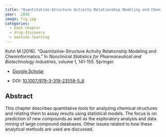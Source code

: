 ```yaml
---
title: "Quantitative-Structure Activity Relationship Modeling and Cheminformatics"
year:  2016 
image: fig.jpg
categories:
  - book chapter
  - drug discovery
  - machine learning
---
```


Kuhn M (2016). “Quantitative-Structure Activity Relationship Modeling and Cheminformatics.” In _Nonclinical Statistics for Pharmaceutical and Biotechnology Industries_, volume 1, 141-155. Springer.

- [Google Scholar](https://scholar.google.com/scholar?hl=en&as_sdt=0%2C7&q=Quantitative+Structure+Activity+Relationship+Modeling+and+Cheminformatics2016&btnG=) 

- DOI: [10.1007/978-3-319-23558-5_6](https://doi.org/10.1007/978-3-319-23558-5_6)


## Abstract

This chapter describes quantitative tools for analyzing chemical structures and relating them to assay results using statistical models. The focus is on prediction of new compounds as well as the exploratory analysis and data mining of large compound databases. Other issues related to how these analytical methods are used are discussed.

